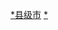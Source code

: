 {{Catnav|頁面分類|各種主題的頁面分類|依中国各省来作的分类|各地中国人|海南人}}
{{Catnav|頁面分類|人物|各國人物|中国人|各地中国人|海南人}}

[[Category:海南人|*县级市]]
[[Category:五指山市|*]]